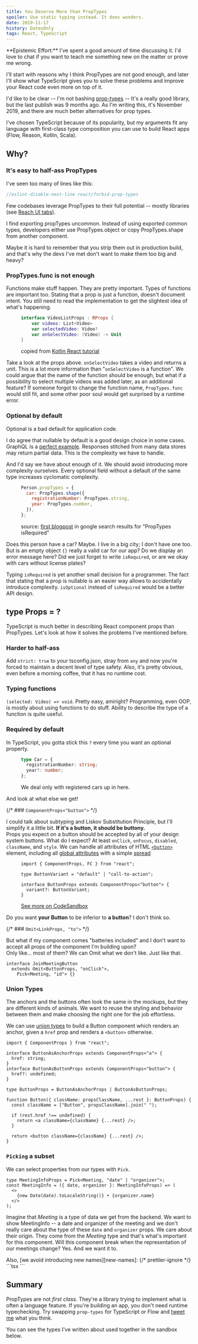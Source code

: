 ```yaml
---
title: You Deserve More than PropTypes
spoiler: Use static typing instead. It does wonders.
date: 2019-11-17
history: DatesOnly
tags: React, TypeScript
---
```


<Callout icon="✍️">
  **Epistemic Effort:** I've spent a good amount of time discussing it. I'd love
  to chat if you want to teach me something new on the matter or prove me wrong.
</Callout>

I'll start with reasons why I think PropTypes are not good enough, and later
I'll show what TypeScript gives you to solve these problems and improve your
React code even more on top of it.

I'd like to be clear -- I'm not bashing
[prop-types](https://www.npmjs.com/package/prop-types) -- It's a really good
library, but the last publish was 9 months ago. As I'm writing this, it's
November 2019, and there are much better alternatives for prop types.

I've chosen TypeScript because of its popularity, but my arguments fit any
language with first-class type composition you can use to build React apps
(Flow,&nbsp;Reason, Kotlin, Scala).

## Why?

### It's easy to half-ass PropTypes

I've seen too many of lines like this:

```js
//eslint-disable-next-line react/forbid-prop-types
```

Few codebases leverage PropTypes to their full potential -- mostly libraries
(see [Reach UI tabs]).

[reach ui tabs]:
  https://github.com/reach/reach-ui/blob/master/packages/tabs/src/index.js#L68

I find exporting propTypes uncommon. Instead of using exported common types,
developers either use PropTypes.object or copy PropTypes.shape from another
component.

Maybe it is hard to remember that you strip them out in production build, and
that's why the devs I've met don't want to make them too big and heavy?

### PropTypes.func is not enough

Functions make stuff happen. They are pretty important. Types of functions are
important too. Stating that a prop is just a function, doesn't document intent.
You still need to read the implementation to get the slightest idea of what's
happening.

<figure>

```kt
interface VideoListProps : RProps {
    var videos: List<Video>
    var selectedVideo: Video?
    var onSelectVideo: (Video) -> Unit
}
```

<figcaption>

copied from
[Kotlin React tutorial](https://play.kotlinlang.org/hands-on/Building%20Web%20Applications%20with%20React%20and%20Kotlin%20JS/05_Working_Together_Composing_Components)

</figcaption>

</figure>

Take a look at the props above. `onSelectVideo` takes a video and returns a
unit. This is a lot more information than "`onSelectVideo` is a function". We
could argue that the name of the function should be enough, but what if a
possibility to select multiple videos was added later, as an additional feature?
If someone forgot to change the function name, `PropTypes.func` would still fit,
and some other poor soul would get surprised by a runtime error.

### Optional by default

Optional is a bad default for application code.

I do agree that nullable by default is a good design choice in some cases.
GraphQL is a [perfect example]. Responses stitched from many data stores may
return partial data. This is the complexity we have to handle.

And I'd say we have about enough of it. We should avoid introducing more
complexity ourselves. Every optional field without a default of the same type
increases cyclomatic complexity.

[perfect example]: https://github.com/graphql/graphql-spec/issues/63

<figure>

```js
Person.propTypes = {
  car: PropTypes.shape({
    registrationNumber: PropTypes.string,
    year: PropTypes.number,
  }),
};
```

<figcaption>

source:
[first blogpost](https://codeburst.io/validating-props-easily-with-react-proptypes-96e80208207)
in google search results for "PropTypes isRequired"

</figcaption>

</figure>

Does this person have a car? Maybe. I live in a big city; I don't have one too.
But is an empty object `{}` really a valid car for our app? Do we display an
error message here? Did we just forget to write `isRequired`, or are we okay
with cars without license plates?

Typing `isRequired` is yet another small decision for a programmer. The fact
that stating that a prop is nullable is an easier way allows to accidentally
introduce complexity. `isOptional` instead of `isRequired` would be a better API
design.

## type Props = ?

TypeScript is much better in describing React component props than PropTypes.
Let's look at how it solves the problems I've mentioned before.

### Harder to half-ass

Add `strict: true` to your tsconfig.json, stray from `any` and now you're forced
to maintain a decent level of type safety. Also, it's pretty obvious, even
before a morning coffee, that it has no runtime cost.

### Typing functions

`(selected: Video) => void`. Pretty easy, amiright? Programming, even OOP, is
mostly about using functions to do stuff. Ability to describe the type of a
function is quite useful.

### Required by default

In TypeScript, you gotta stick this `?` every time you want an optional
property.

<figure>

```ts
type Car = {
  registrationNumber: string;
  year?: number;
};
```

<figcaption>We deal only with registered cars up in here.</figcaption>

</figure>

And look at what else we get!

{/* ### `ComponentProps<"button">` */}

I could talk about subtyping and Liskov Substitution Principle, but I'll
simplify it a little bit. **If it's a button, it should be buttony.**\
Props you expect on a button should be accepted by all of your design system buttons.
What do I expect? At least `onClick`, `onFocus`, `disabled`, `className`, and `style`.
We can handle all attributes of HTML [`<button>`](https://developer.mozilla.org/en-US/docs/Web/HTML/Element/button)
element, including all [global attributes](https://developer.mozilla.org/en-US/docs/Web/HTML/Global_attributes)
with a simple [spread](https://reactpatterns.com/#jsx-spread-attributes)

<figure>

```tsx
import { ComponentProps, FC } from "react";

type ButtonVariant = "default" | "call-to-action";

interface ButtonProps extends ComponentProps<"button"> {
  variant?: ButtonVariant;
}
```

<figcaption>

[See more on CodeSandbox](https://codesandbox.io/embed/github/hasparus/componentprops-example/tree/master/)

</figcaption>

</figure>

Do you want **your Button** to be inferior to **a button**? I don't think so.

{/* ### `Omit<LinkProps, "to">` */}

But what if my component comes "batteries included" and I don't want to accept
all props of the component I'm building upon?\
Only like... most of them? We can Omit what we don't like. Just like that.

```tsx
interface JoinMeetingButton
  extends Omit<ButtonProps, "onClick">,
    Pick<Meeting, "id"> {}
```

### Union Types

The anchors and the buttons often look the same in the mockups, but they are
different kinds of animals. We want to reuse the styling and behavior between
them and make choosing the right one for the job effortless.

We can use [union types] to build a Button component which renders an anchor,
given a `href` prop and renders a `<button>` otherwise.

[union types]:
  https://www.typescriptlang.org/docs/handbook/advanced-types.html#union-types

```tsx
import { ComponentProps } from "react";

interface ButtonAsAnchorProps extends ComponentProps<"a"> {
  href: string;
}
interface ButtonAsButtonProps extends ComponentProps<"button"> {
  href?: undefined;
}

type ButtonProps = ButtonAsAnchorProps | ButtonAsButtonProps;

function Button({ className: propsClassName, ...rest }: ButtonProps) {
  const className = ["Button", propsClassName].join(" ");

  if (rest.href !== undefined) {
    return <a className={className} {...rest} />;
  }

  return <button className={className} {...rest} />;
}
```

[playroom]: https://github.com/seek-oss/playroom
[jsx in zeplin]:
  https://blog.zeplin.io/introducing-connected-components-components-in-design-and-code-in-harmony-aa894ed5bd95

### `Picking` a subset

We can select properties from our types with `Pick`.

```tsx
type MeetingInfoProps = Pick<Meeting, "date" | "organizer">;
const MeetingInfo = ({ date, organizer }: MeetingInfoProps) => (
  <>
    {new Date(date).toLocaleString()} • {organizer.name}
  </>
);
```

Imagine that _Meeting_ is a type of data we get from the backend. We want to
show MeetingInfo -- a date and organizer of the meeting and we don't really care
about the type of these `date` and `organizer` props. We care about their
origin. They come from the _Meeting_ type and that's what's important for this
component. Will this component break when the representation of our meetings
change? Yes. And we want it to.

<aside>
Also,&nbsp;[we&nbsp;avoid introducing new names][new-names]:
{/* prettier-ignore */}
```tsx
<MeetingInfo
  author={meeting.organizer}
/>
```

</aside>

[new-names]:
  https://www.swyx.io/writing/how-to-name-things/#not-naming-things-aug-2019-edit

## Summary

PropTypes are not _first class_. They're a library trying to implement what is
often a language feature. If you're building an app, you don't need runtime
typechecking. Try swapping `prop-types` for TypeScript or Flow and
[tweet me](https://twitter.com/hasparus) what you think.

You can see the types I've written about used together in the sandbox below.


<CodesandboxIframe
  client:only="solid"
  src="https://codesandbox.io/embed/github/hasparus/componentprops-omit-tagged-union-button/tree/master/?fontsize=14&hidenavigation=1&runonclick=1"
  title="componentprops-omit-and-tagged-union"
/>
